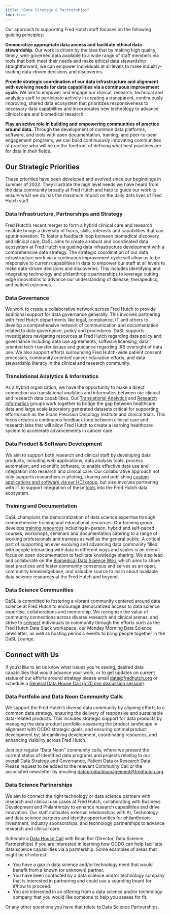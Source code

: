 ```yaml
---
title: "Data Strategy & Partnerships"
toc: true
---
```



Our approach to supporting Fred Hutch staff focuses on the following guiding principles:

**Democratize appropriate data access and facilitate ethical data stewardship.**
Our work is driven by the idea that by making high quality, timely, well-governed data available to a wide range of staff members via tools that both meet their needs and make ethical data stewardship straightforward, we can empower individuals at all levels to make industry-leading data-driven decisions and discoveries.  

**Provide strategic coordination of our data infrastructure and alignment with evolving needs for data capabilities via a continuous improvement cycle.**
We aim to empower and engage our clinical, research, technical and analytics staff to participate actively in creating a transparent, continuously improving, shared data ecosystem that prioritizes responsiveness to necessary data capabilities and incorporates new technology to advance clinical care and biomedical research.

**Play an active role in building and empowering communities of practice around data.**
Through the development of common data platforms, software, and tools with open documentation, training, and peer-to-peer engagement programs, we can build continuously innovating communities of practice who will be on the forefront of defining what best practices are for data in their fields. 


## Our Strategic Priorities
These priorities have been developed and evolved since our beginnings in summer of 2022.  They illustrate the high level needs we have heard from the data community broadly at Fred Hutch and help to guide our work to ensure what we do has the maximum impact on the daily data lives of Fred Hutch staff.  

### Data Infrastructure, Partnerships and Strategy
Fred Hutch’s recent merger to form a hybrid clinical care and research institute brings a diversity of focus, skills, interests and capabilities that can spur innovation.  To foster a feedback loop between biomedical discovery and clinical care, DaSL aims to create a robust and coordinated data ecosystem at Fred Hutch via guiding data infrastructure development with a comprehensive data strategy. The strategic coordination of our data infrastructure work via a continuous improvement cycle will allow us to be responsive to current capabilities in data to empower our staff at all levels to make data-driven decisions and discoveries. This includes identifying and integrating technology and philanthropic partnerships to leverage cutting edge innovations to advance our understanding of disease, therapeutics, and patient outcomes. 


### Data Governance
We work to create a collaborative network across Fred Hutch to provide additional support for data governance generally. This involves partnering with Fred Hutch departments like legal, compliance, IT and others to develop a comprehensive network of communication and documentation related to data governance, policy and procedures. DaSL supports investigators navigating resources at Fred Hutch regarding data policy and governance including data use agreements, software licensing, data oriented tech-transfer issues and guidance regarding IRB oversight of data use.  We also support efforts surrounding Fred Hutch-wide patient consent processes, community oriented cancer education efforts, and data stewardship literacy in the clinical and research community.


### Translational Analytics & Informatics
As a hybrid organization, we have the opportunity to make a direct connection via translational analytics and informatics between our clinical and research data capabilities.  Our [Translational Analytics](/tr-analytics/) and [Research Informatics](/informatics/) groups work together to bridge the gap between healthcare data and large scale laboratory generated datasets critical for supporting efforts such as the Sloan Precision Oncology Institute and clinical trials.  This focus creates a continuous feedback loop between clinical care and research labs that will allow Fred Hutch to create a learning healthcare system to accelerate advancements in cancer care.

### Data Product & Software Development
We aim to support both research and clinical staff by developing data products, including web applications, data analysis tools, process automation, and scientific software, to enable effective data use and integration into research and clinical care.  Our collaborative approach not only supports researchers in piloting, sharing and publishing [custom applications and software via our HCI group](/hci/), but also involves partnering with IT to support integration of these [tools](/tools/) into the Fred Hutch data ecosystem.


### Training and Documentation
DaSL champions the democratization of data science expertise through comprehensive training and educational resources. Our training group develops [training resources](/training/) including in-person, hybrid and self-paced courses, workshops, seminars and documentation catering to a range of working professionals and trainees as well as the general public. A critical part of supporting an ever evolving and advancing data community filled with people interacting with data in different ways and scales is an overall focus on open documentation to facilitate knowledge sharing.  We also lead and collaborate on the [Biomedical Data Science Wiki](https://sciwiki.fredhutch.org), which aims to share best practices and foster community consensus and serves as an open, community knowledgebase, and valuable source to learn about available data science resources at the Fred Hutch and beyond.

### Data Science Communities
DaSL is committed to fostering a vibrant community centered around data science at Fred Hutch to encourage democratized access to data science expertise, collaborations and mentorship. We recognize the value of community connections across diverse research and clinical arenas, and strive to [connect](/contact/) individuals to community through the efforts such as the Fred Hutch Data Slack workspace, our Monday Morning Data Science newsletter, as well as hosting periodic events to bring people together in the DaSL Lounge. 


## Connect with Us

If you'd like to let us know what issues you’re seeing, desired data capabilities that would advance your work, or to get updates on current status of our efforts around strategy please email [data@fredhutch.org](mailto:data@fredhutch.org) or schedule a [General Data House Call (a 20 min discussion session)](https://calendly.com/data-house-calls/misc).


### Data Portfolio and Data Noon Community Calls

We support the Fred Hutch’s diverse data community by aligning efforts to a common data strategy, ensuring the delivery of responsive and sustainable data-related products.  This includes strategic support for data products by managing the data product portfolio, assessing the product landscape in alignment with OCDO strategic goals, and ensuring optimal product development by; streamlining development, coordinating resources, and enhancing visibility across Fred Hutch. 

Join our regular "Data Noon" community calls, where we present the current status of identified data programs and projects relating to our overall Data Strategy and Governance, Patient Data or Research Data. Please request to be added to the relevant Community Call or the associated newsletter by emailing [dataproductmanagement@fredhutch.org](mailto:dataproductmanagement@fredhutch.org). 


### Data Science Partnerships
We aim to connect the right technology or data science partners with research and clinical use cases at Fred Hutch, collaborating with Business Development and Philanthropy to enhance research capabilities and drive innovation. Our staff cultivates external relationships with AI, Technology and data science partners and identify opportunities for philanthropic investment, industry sponsorships, and technology partnerships to advance research and clinical care.


Schedule a [Data House Call](https://calendly.com/data-house-calls/partnerships) with Brian Bot (Director, Data Science Partnerships) if you are interested in learning how OCDO can help facilitate data science capabilities via a partnership. Some examples of areas that might be of interest:

- You have a gap in data science and/or technology need that would benefit from a known (or unknown) partner.
- You have been contacted by a data science and/or technology company that is interested in partnering and could use a sounding board for if/how to proceed.
- You are interested in an offering from a data science and/or technology company that you would like someone to help you assess for fit.

Or any other questions you have that relate to Data Science Partnerships.